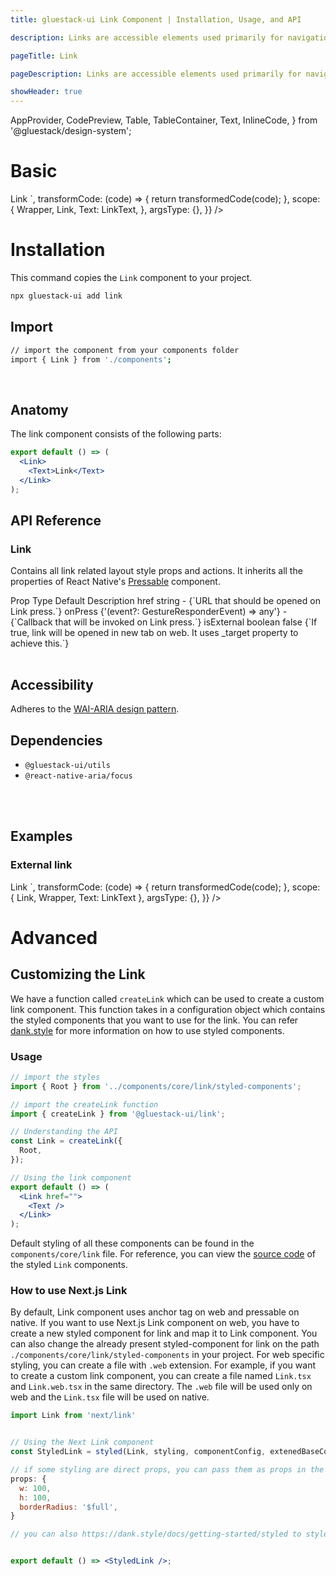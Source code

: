 ```yaml
---
title: gluestack-ui Link Component | Installation, Usage, and API

description: Links are accessible elements used primarily for navigation. This component is styled to resemble a hyperlink.

pageTitle: Link

pageDescription: Links are accessible elements used primarily for navigation. This component is styled to resemble a hyperlink.

showHeader: true
---
```



<Meta title="components/Forms/Link" />

  AppProvider,
  CodePreview,
  Table,
  TableContainer,
  Text,
  InlineCode,
} from '@gluestack/design-system';


# Basic

<AppProvider>
  <CodePreview
    showComponentRenderer={true}
    showArgsController={false}
    metaData={{
      code: `
<Link href="https://gluestack.io/">
  <Text>Link</Text>
</Link>
`,
      transformCode: (code) => {
        return transformedCode(code);
      },
      scope: {
        Wrapper,
        Link,
        Text: LinkText,
      },
      argsType: {},
    }}
  />
</AppProvider>
<br />

# Installation

This command copies the `Link` component to your project.

```bash
npx gluestack-ui add link
```

## Import

```bash
// import the component from your components folder
import { Link } from './components';
```

<br />

## Anatomy

The link component consists of the following parts:

```jsx
export default () => (
  <Link>
    <Text>Link</Text>
  </Link>
);
```

## API Reference

### Link

Contains all link related layout style props and actions.
It inherits all the properties of React Native's [Pressable](https://reactnative.dev/docs/pressable#props) component.

<AppProvider>
  <TableContainer>
    <Table>
      <Table.THead>
        <Table.TR>
          <Table.TH>
            <Table.TText>Prop</Table.TText>
          </Table.TH>
          <Table.TH>
            <Table.TText>Type</Table.TText>
          </Table.TH>
          <Table.TH>
            <Table.TText>Default</Table.TText>
          </Table.TH>
          <Table.TH>
            <Table.TText>Description</Table.TText>
          </Table.TH>
        </Table.TR>
      </Table.THead>
      <Table.TBody>
        <Table.TR>
          <Table.TD>
            <Table.TText>
              <InlineCode>href</InlineCode>
            </Table.TText>
          </Table.TD>
          <Table.TD>
            <Table.TText>string</Table.TText>
          </Table.TD>
          <Table.TD>
            <Table.TText>-</Table.TText>
          </Table.TD>
          <Table.TD>
            <Table.TText>{`URL that should be opened on Link press.`}</Table.TText>
          </Table.TD>
        </Table.TR>
        <Table.TR>
          <Table.TD>
            <Table.TText>
              <InlineCode>onPress</InlineCode>
            </Table.TText>
          </Table.TD>
          <Table.TD>
            <Table.TText>
              {'(event?: GestureResponderEvent) => any'}
            </Table.TText>
          </Table.TD>
          <Table.TD>
            <Table.TText>-</Table.TText>
          </Table.TD>
          <Table.TD>
            <Table.TText>{`Callback that will be invoked on Link press.`}</Table.TText>
          </Table.TD>
        </Table.TR>
        <Table.TR>
          <Table.TD>
            <Table.TText>
              <InlineCode>isExternal</InlineCode>
            </Table.TText>
          </Table.TD>
          <Table.TD>
            <Table.TText>boolean</Table.TText>
          </Table.TD>
          <Table.TD>
            <Table.TText>false</Table.TText>
          </Table.TD>
          <Table.TD>
            <Table.TText>{`If true, link will be opened in new tab on web. It uses _target property to achieve this.`}</Table.TText>
          </Table.TD>
        </Table.TR>
      </Table.TBody>
    </Table>
  </TableContainer>
</AppProvider>

## Accessibility

Adheres to the [WAI-ARIA design pattern]('https://www.w3.org/WAI/ARIA/apg/#link').

## Dependencies

- `@gluestack-ui/utils`
- `@react-native-aria/focus`

<br />
<br />

## Examples

### External link

<AppProvider>
  <CodePreview
    showComponentRenderer={true}
    showArgsController={false}
    metaData={{
      code: `
<Link href="https://gluestack.io/" isExternal>
  <Text>Link</Text>
</Link>
`,
      transformCode: (code) => {
        return transformedCode(code);
      },
      scope: { Link, Wrapper, Text: LinkText },
      argsType: {},
    }}
  />
</AppProvider>

<br />

# Advanced

## Customizing the Link

We have a function called `createLink` which can be used to create a custom link component. This function takes in a configuration object which contains the styled components that you want to use for the link. You can refer [dank.style](https://dank.style/) for more information on how to use styled components.

### Usage

```jsx
// import the styles
import { Root } from '../components/core/link/styled-components';

// import the createLink function
import { createLink } from '@gluestack-ui/link';

// Understanding the API
const Link = createLink({
  Root,
});

// Using the link component
export default () => (
  <Link href="">
    <Text />
  </Link>
);
```

Default styling of all these components can be found in the `components/core/link` file. For reference, you can view the [source code](https://github.com/gluestack/gluestack-ui/blob/development/example/storybook/src/components/Link/index.tsx) of the styled `Link` components.

### How to use Next.js Link

By default, Link component uses anchor tag on web and pressable on native. If you want to use Next.js Link component on web, you have to create a new styled component for link and map it to Link component. You can also change the already present styled-component for link on the path `./components/core/link/styled-components` in your project. For web specific styling, you can create a file with `.web` extension. For example, if you want to create a custom link component, you can create a file named `Link.tsx` and `Link.web.tsx` in the same directory. The `.web` file will be used only on web and the `Link.tsx` file will be used on native.

```jsx
import Link from 'next/link'


// Using the Next Link component
const StyledLink = styled(Link, styling, componentConfig, extenedBaseConfig);

// if some styling are direct props, you can pass them as props in the styling
props: {
  w: 100,
  h: 100,
  borderRadius: '$full',
}

// you can also https://dank.style/docs/getting-started/styled to style the component


export default () => <StyledLink />;
```
